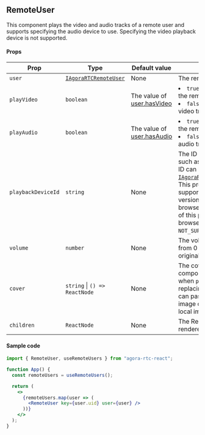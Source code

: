## RemoteUser

This component plays the video and audio tracks of a remote user and supports specifying the audio device to use. Specifying the video playback device is not supported.

#### Props

| Prop               | Type                                                                                                                                             | Default value                                                                                                                                                  | Description                                                                                                                                                                                                                                                                                                                                                                                                                    |
| ------------------ | ------------------------------------------------------------------------------------------------------------------------------------------------ | -------------------------------------------------------------------------------------------------------------------------------------------------------------- | ------------------------------------------------------------------------------------------------------------------------------------------------------------------------------------------------------------------------------------------------------------------------------------------------------------------------------------------------------------------------------------------------------------------------------ |
| `user`             | [`IAgoraRTCRemoteUser`](https://docportal.shengwang.cn/cn/live-streaming-premium-4.x/API%20Reference/web_ng/interfaces/iagorartcremoteuser.html) | None                                                                                                                                                           | The remote user object.                                                                                                                                                                                                                                                                                                                                                                                                        |
| `playVideo`        | `boolean`                                                                                                                                        | The value of [user.hasVideo](https://docportal.shengwang.cn/cn/live-streaming-premium-4.x/API%20Reference/web_ng/interfaces/iagorartcremoteuser.html#hasvideo) | <li>`true`: Play the video track of the remote user.</li><li>`false`: Stop playing the video track of the remote user.</li>                                                                                                                                                                                                                                                                                                    |
| `playAudio`        | `boolean`                                                                                                                                        | The value of [user.hasAudio](https://docportal.shengwang.cn/cn/live-streaming-premium-4.x/API%20Reference/web_ng/interfaces/iagorartcremoteuser.html#hasaudio) | <li>`true`: Play the audio track of the remote user.</li><li>`false`: Stop playing the audio track of the remote user.</li>                                                                                                                                                                                                                                                                                                    |
| `playbackDeviceId` | `string`                                                                                                                                         | None                                                                                                                                                           | The ID of the playback device, such as a speaker. The device ID can be obtained using [`IAgoraRTC.getPlaybackDevices`](https://docportal.shengwang.cn/cn/live-streaming-premium-4.x/API%20Reference/web_ng/interfaces/iagorartc.html#getplaybackdevices). This property is only supported in the desktop version of the Chrome browser. Modifying the value of this property in other browsers throws a `NOT_SUPPORTED` error. |
| `volume`           | `number`                                                                                                                                         | None                                                                                                                                                           | The volume. The value ranges from 0 (mute) to 100 (the original volume).                                                                                                                                                                                                                                                                                                                                                       |
| `cover`            | `string` &VerticalLine; `() => ReactNode`                                                                                                        | None                                                                                                                                                           | The cover image or custom component to be displayed when `playVideo` is `false`, replacing the video frame. You can pass the URL of an online image or the relative path of a local image.                                                                                                                                                                                                                                     |
| `children`         | `ReactNode`                                                                                                                                      | None                                                                                                                                                           | The React nodes to be rendered.                                                                                                                                                                                                                                                                                                                                                                                                |

#### Sample code

```jsx
import { RemoteUser, useRemoteUsers } from "agora-rtc-react";

function App() {
  const remoteUsers = useRemoteUsers();

  return (
    <>
      {remoteUsers.map(user => (
        <RemoteUser key={user.uid} user={user} />
      ))}
    </>
  );
}
```
